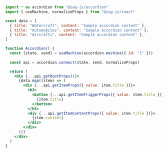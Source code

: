 ```jsx
import * as accordion from "@zag-js/accordion"
import { useMachine, normalizeProps } from "@zag-js/react"

const data = [
  { title: "Watercraft", content: "Sample accordion content" },
  { title: "Automobiles", content: "Sample accordion content" },
  { title: "Aircrafts", content: "Sample accordion content" },
]

function Accordion() {
  const [state, send] = useMachine(accordion.machine({ id: "1" }))
  
  const api = accordion.connect(state, send, normalizeProps)

  return (
    <div {...api.getRootProps()}>
      {data.map((item) => (
        <div {...api.getItemProps({ value: item.title })}>
          <h3>
            <button {...api.getItemTriggerProps({ value: item.title })}>
              {item.title}
            </button>
          </h3>
          <div {...api.getItemContentProps({ value: item.title })}>
            {item.content}
          </div>
        </div>
      ))}
    </div>
  )
}
```
